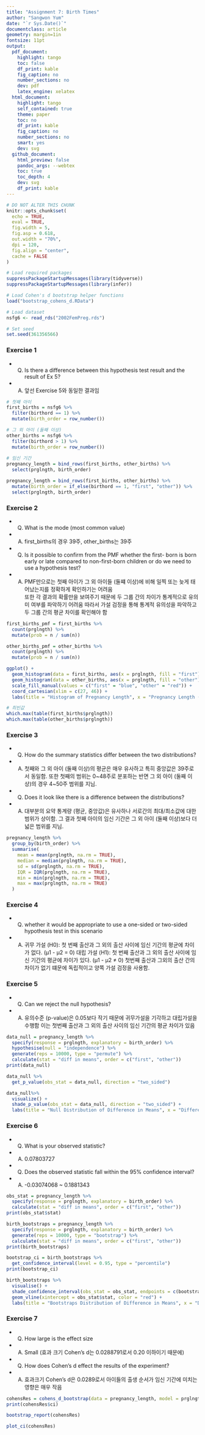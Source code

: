 ```yaml
---
title: "Assignment 7: Birth Times"
author: "Sangwon Yum"
date: "`r Sys.Date()`"
documentclass: article
geometry: margin=1in
fontsize: 11pt
output:
  pdf_document:
    highlight: tango
    toc: false
    df_print: kable
    fig_caption: no
    number_sections: no
    dev: pdf
    latex_engine: xelatex
  html_document:
    highlight: tango
    self_contained: true
    theme: paper
    toc: no
    df_print: kable
    fig_caption: no
    number_sections: no
    smart: yes
    dev: svg
  github_document:
    html_preview: false
    pandoc_args: --webtex
    toc: true
    toc_depth: 4
    dev: svg
    df_print: kable
---
```


```r
# DO NOT ALTER THIS CHUNK
knitr::opts_chunk$set(
  echo = TRUE,
  eval = TRUE,
  fig.width = 5,
  fig.asp = 0.618,
  out.width = "70%",
  dpi = 120,
  fig.align = "center",
  cache = FALSE
)

# Load required packages
suppressPackageStartupMessages(library(tidyverse))
suppressPackageStartupMessages(library(infer))

# Load Cohen's d bootstrap helper functions
load("bootstrap_cohens_d.RData")

# Load dataset
nsfg6 <- read_rds("2002FemPreg.rds")

# Set seed
set.seed(361356566)
```

### Exercise 1
- Q) Is there a difference between this hypothesis test result and the result of Ex 5?
- A) 앞선 Exercise 5와 동일한 결과임
```r
# 첫째 아이
first_births = nsfg6 %>% 
  filter(birthord == 1) %>% 
  mutate(birth_order = row_number())

# 그 외 아이 (둘째 이상)
other_births = nsfg6 %>%
  filter(birthord > 1) %>% 
  mutate(birth_order = row_number())
  
# 임신 기간
pregnancy_length = bind_rows(first_births, other_births) %>% 
  select(prglngth, birth_order)

pregnancy_length = bind_rows(first_births, other_births) %>% 
  mutate(birth_order = if_else(birthord == 1, "first", "other")) %>% 
  select(prglngth, birth_order)
``` 
  
### Exercise 2
- Q) What is the mode (most common value)
- A) first_births의 경우 39주, other_births는 39주

- Q) Is it possible to confirm from the PMF whether the first- born is born early or late compared to non-first-born children or do we need to use a hypothesis test?
- A) PMF만으로는 첫째 아이가 그 외 아이들 (둘쨰 이상)에 비해 일찍 또는 늦게 태어났는지를 정확하게 확인하기는 어려움  
     또한 각 결과의 확률만을 보여주기 때문에 두 그룹 간의 차이가 통계적으로 유의미 여부를 파악하기 어려움
     따라서 가설 검정을 통해 통계적 유의성을 파악하고 두 그룹 간의 평균 차이를 확인해야 함
```r
first_births_pmf = first_births %>% 
  count(prglngth) %>%
  mutate(prob = n / sum(n))

other_births_pmf = other_births %>% 
  count(prglngth) %>%
  mutate(prob = n / sum(n))

ggplot() +
  geom_histogram(data = first_births, aes(x = prglngth, fill = "first"), binwidth = 0.75, position = position_dodge(width = 0.9), alpha = 0.5) +
  geom_histogram(data = other_births, aes(x = prglngth, fill = "other"), binwidth = 0.75, position = position_dodge(width = 0.9), alpha = 0.5) +
  scale_fill_manual(values = c("first" = "blue", "other" = "red")) +
  coord_cartesian(xlim = c(27, 46)) +
  labs(title = "Histogram of Pregnancy Length", x = "Pregnancy Length (weeks)", y = "Probability", fill = "Birth Type")

# 최빈값
which.max(table(first_births$prglngth))
which.max(table(other_births$prglngth))

```

### Exercise 3
- Q) How do the summary statistics differ between the two distributions?
- A) 첫째와 그 외 아이 (둘째 이상)의 평균은 매우 유사하고 특히 중앙값은 39주로서 동일함.
     또한 첫째의 범위는 0~48주로 분포하는 반면 그 외 아이 (둘째 이상)의 경우 4~50주 범위를 지님.

- Q) Does it look like there is a difference between the distributions?
- A) 대부분의 요약 통계량 (평균, 중앙값)은 유사하나 서로간의 최대/최소값에 대한 범위가 상이함.
     그 결과 첫째 아이의 임신 기간은 그 외 아이 (둘째 이상)보다 더 넓은 범위를 지님.
```r
pregnancy_length %>%
  group_by(birth_order) %>%
  summarise(
    mean = mean(prglngth, na.rm = TRUE),
    median = median(prglngth, na.rm = TRUE),
    sd = sd(prglngth, na.rm = TRUE),
    IQR = IQR(prglngth, na.rm = TRUE),
    min = min(prglngth, na.rm = TRUE),
    max = max(prglngth, na.rm = TRUE)
  )
```

### Exercise 4
- Q) whether it would be appropriate to use a one-sided or two-sided hypothesis test in this scenario
- A) 귀무 가설 (H0): 첫 번째 출산과 그 외의 출산 사이에 임신 기간의 평균에 차이가 없다. (μ1 - μ2 = 0)
     대립 가설 (H1): 첫 번째 출산과 그 외의 출산 사이에 임신 기간의 평균에 차이가 있다. (μ1 - μ2 ≠ 0)
     첫번째 출산과 그외의 출산 간의 차이가 없기 떄문에 독립적이고 양쪽 가설 검정을 사용함.

### Exercise 5
- Q) Can we reject the null hypothesis?
- A) 유의수준 (p-value)은 0.05보다 작기 때문에 귀무가설을 기각하고 대립가설을 수행함
     이는 첫번째 출산과 그 외의 출산 사이의 임신 기간의 평균 차이가 있음
```r
data_null = pregnancy_length %>% 
  specify(response = prglngth, explanatory = birth_order) %>% 
  hypothesise(null = "independence") %>% 
  generate(reps = 10000, type = "permute") %>% 
  calculate(stat = "diff in means", order = c("first", "other"))
print(data_null)

data_null %>% 
  get_p_value(obs_stat = data_null, direction = "two_sided")

data_null%>%
  visualize() +
  shade_p_value(obs_stat = data_null, direction = "two_sided") +
  labs(title = "Null Distribution of Difference in Means", x = "Difference in Means", y = "Frequency")
```


### Exercise 6
- Q) What is your observed statistic?
- A) 0.07803727

- Q) Does the observed statistic fall within the 95% confidence interval?
- A) -0.03074068 ~ 0.1881343
```r
obs_stat = pregnancy_length %>% 
  specify(response = prglngth, explanatory = birth_order) %>% 
  calculate(stat = "diff in means", order = c("first", "other"))
print(obs_stat$stat)

birth_bootstraps = pregnancy_length %>% 
  specify(response = prglngth, explanatory = birth_order) %>% 
  generate(reps = 10000, type = "bootstrap") %>% 
  calculate(stat = "diff in means", order = c("first", "other"))
print(birth_bootstraps)

bootstrap_ci = birth_bootstraps %>% 
  get_confidence_interval(level = 0.95, type = "percentile")
print(bootstrap_ci)

birth_bootstraps %>% 
  visualise() +
  shade_confidence_interval(obs_stat = obs_stat, endpoints = c(bootstrap_ci$lower_ci, bootstrap_ci$upper_ci)) +
  geom_vline(xintercept = obs_stat$stat, color = "red") +
  labs(title = "Bootstraps Distribution of Difference in Means", x = "Difference in Means", y = "Frequency")
```

### Exercise 7
- Q) How large is the effect size
- A) Small (효과 크기 Cohen's d는 0.0288791로서 0.20 이하이기 때문에)

- Q) How does Cohen's d effect the results of the experiment?
- A) 효과크기 Cohen's d은 0.0289로서 아이들의 출생 순서가 임신 기간에 미치는 영향은 매우 작음
```r
cohensRes = cohens_d_bootstrap(data = pregnancy_length, model = prglngth ~ birth_order)
print(cohensRes$ci)

bootstrap_report(cohensRes)

plot_ci(cohensRes)
```